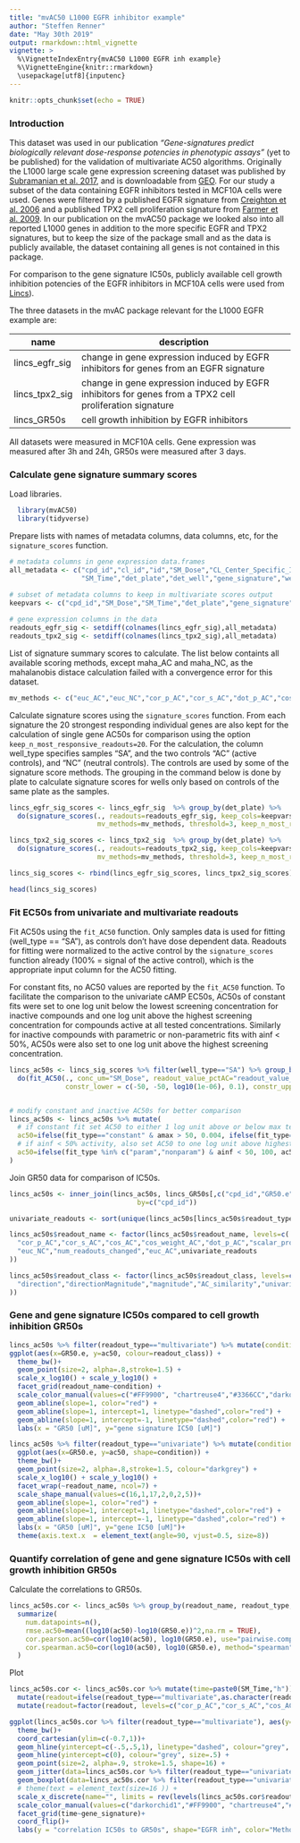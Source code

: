 ```yaml
---
title: "mvAC50 L1000 EGFR inhibitor example"
author: "Steffen Renner"
date: "May 30th 2019"
output: rmarkdown::html_vignette
vignette: >
  %\VignetteIndexEntry{mvAC50 L1000 EGFR inh example}
  %\VignetteEngine{knitr::rmarkdown}
  \usepackage[utf8]{inputenc}
---
```


```r
knitr::opts_chunk$set(echo = TRUE)
```


### Introduction

This dataset was used in our publication *"Gene-signatures predict biologically relevant dose-response potencies in phenotypic assays"* (yet to be published) for the validation of multivariate AC50 algorithms. Originally the L1000 large scale gene expression screening dataset was published by [Subramanian et al. 2017](https://www.ncbi.nlm.nih.gov/pubmed/29195078), and is downloadable from [GEO](https://www.ncbi.nlm.nih.gov/geo/query/acc.cgi?acc=GSE70138). For our study a subset of the data containing EGFR inhibitors tested in MCF10A cells were used. Genes were filtered by a published EGFR signature from [Creighton et al. 2006](https://www.ncbi.nlm.nih.gov/pubmed/16585219) and a published TPX2 cell proliferation signature from [Farmer et al. 2009](https://www.ncbi.nlm.nih.gov/pubmed/19122658). In our publication on the mvAC50 package we looked also into all reported L1000 genes in addition to the more specific EGFR and TPX2 signatures, but to keep the size of the package small and as the data is publicly available, the dataset containing all genes is not contained in this package. 

For comparison to the gene signature IC50s, publicly available cell growth inhibition potencies of the EGFR inhibitors in MCF10A cells were used from [Lincs](http://lincs.hms.harvard.edu/db/datasets/20252/results)).


The three datasets in the mvAC package relevant for the L1000 EGFR example are: 

name  | description
------------- | -------------------------------------------
lincs_egfr_sig  | change in gene expression induced by EGFR inhibitors for genes from an EGFR signature 
lincs_tpx2_sig  | change in gene expression induced by EGFR inhibitors for genes from a TPX2 cell proliferation signature
lincs_GR50s  | cell growth inhibition by EGFR inhibitors

All datasets were measured in MCF10A cells. Gene expression was measured after 3h and 24h, GR50s were measured after 3 days.


### Calculate gene signature summary scores

Load libraries.

```r
  library(mvAC50)
  library(tidyverse)
```

Prepare lists with names of metadata columns, data columns, etc, for the ```signature_scores``` function.

```r
# metadata columns in gene expression data.frames
all_metadata <- c("cpd_id","cl_id","id","SM_Dose","CL_Center_Specific_ID","SM_Name","SM_Pert_Type",
                  "SM_Time","det_plate","det_well","gene_signature","well_type")
  
# subset of metadata columns to keep in multivariate scores output
keepvars <- c("cpd_id","SM_Dose","SM_Time","det_plate","gene_signature","well_type")

# gene expression columns in the data
readouts_egfr_sig <- setdiff(colnames(lincs_egfr_sig),all_metadata)
readouts_tpx2_sig <- setdiff(colnames(lincs_tpx2_sig),all_metadata)

```

List of signature summary scores to calculate. The list below containts all available scoring methods, except maha_AC and maha_NC, as the mahalanobis distace calculation failed with a convergence error for this dataset. 

```r
mv_methods <- c("euc_AC","euc_NC","cor_p_AC","cor_s_AC","dot_p_AC","cos_AC","vec_norm","scalar_projection_AC","cos_weight_AC","num_readouts_changed")
```


Calculate signature scores using the ```signature_scores``` function. From each signature the 20 strongest responding individual genes are also kept for the calculation of single gene AC50s for comparison using the option ```keep_n_most_responsive_readouts=20```. For the calculation, the column well_type specifies samples "SA", and the two controls "AC" (active controls), and "NC" (neutral controls). The controls are used by some of the signature score methods. The grouping in the command below is done by plate to calculate signature scores for wells only based on controls of the same plate as the samples.


```r

lincs_egfr_sig_scores <- lincs_egfr_sig  %>% group_by(det_plate) %>% 
  do(signature_scores(., readouts=readouts_egfr_sig, keep_cols=keepvars, well_type = "well_type",
                      mv_methods=mv_methods, threshold=3, keep_n_most_responsive_readouts = 20))

lincs_tpx2_sig_scores <- lincs_tpx2_sig  %>% group_by(det_plate) %>% 
  do(signature_scores(., readouts=readouts_tpx2_sig, keep_cols=keepvars, well_type = "well_type",
                      mv_methods=mv_methods, threshold=3, keep_n_most_responsive_readouts = 20))

lincs_sig_scores <- rbind(lincs_egfr_sig_scores, lincs_tpx2_sig_scores)

head(lincs_sig_scores)
```


### Fit EC50s from univariate and multivariate readouts

Fit AC50s using the ```fit_AC50``` function. Only samples data is used for fitting (well_type == "SA"), as controls don't have dose dependent data. Readouts for fitting were normalized to the active control by the ```signature_scores``` function already (100% = signal of the active control), which is the appropriate input column for the AC50 fitting.

For constant fits, no AC50 values are reported by the ```fit_AC50``` function. To facilitate the comparison to the univariate cAMP EC50s, AC50s of constant fits were set to one log unit below the lowest screening concentration for inactive compounds and one log unit above the highest screening concentration for compounds active at all tested concentrations. Similarly for inactive compounds with parametric or non-parametric fits with ainf < 50%, AC50s were also set to one log unit above the highest screening concentration.


```r

lincs_ac50s <- lincs_sig_scores %>% filter(well_type=="SA") %>% group_by(cpd_id, SM_Time, readout_name, readout_type, readout_class, gene_signature) %>%
  do(fit_AC50(., conc_um="SM_Dose", readout_value_pctAC="readout_value_pctAC",
              constr_lower = c(-50, -50, log10(1e-06), 0.1), constr_upper = c( 500,  500,  3,  10)))


# modify constant and inactive AC50s for better comparison
lincs_ac50s <- lincs_ac50s %>% mutate(
  # if constant fit set AC50 to either 1 log unit above or below max tested concentration
  ac50=ifelse(fit_type=="constant" & amax > 50, 0.004, ifelse(fit_type=="constant" & amax <= 50, 100, ac50)),
  # if ainf < 50% activity, also set AC50 to one log unit above highest tested dose
  ac50=ifelse(fit_type %in% c("param","nonparam") & ainf < 50, 100, ac50)
)

```


Join GR50 data for comparison of IC50s.

```r

lincs_ac50s <- inner_join(lincs_ac50s, lincs_GR50s[,c("cpd_id","GR50.e")], 
                                by=c("cpd_id"))
```



```r
univariate_readouts <- sort(unique(lincs_ac50s[lincs_ac50s$readout_type=="univariate",]$readout_name))

lincs_ac50s$readout_name <- factor(lincs_ac50s$readout_name, levels=c(
  "cor_p_AC","cor_s_AC","cos_AC","cos_weight_AC","dot_p_AC","scalar_projection_AC","vec_norm",
  "euc_NC","num_readouts_changed","euc_AC",univariate_readouts   
))

lincs_ac50s$readout_class <- factor(lincs_ac50s$readout_class, levels=c(
  "direction","directionMagnitude","magnitude","AC_similarity","univariate"
))


```




### Gene and gene signature IC50s compared to cell growth inhibition GR50s 

```r
lincs_ac50s %>% filter(readout_type=="multivariate") %>% mutate(condition=paste0(gene_signature, "_",SM_Time, "h")) %>% 
ggplot(aes(x=GR50.e, y=ac50, colour=readout_class)) +
  theme_bw()+
  geom_point(size=2, alpha=.8,stroke=1.5) +
  scale_x_log10() + scale_y_log10() +
  facet_grid(readout_name~condition) +
  scale_color_manual(values=c("#FF9900", "chartreuse4","#3366CC","darkorchid1","darkgrey"))+
  geom_abline(slope=1, color="red") +
  geom_abline(slope=1, intercept=1, linetype="dashed",color="red") +
  geom_abline(slope=1, intercept=-1, linetype="dashed",color="red") +
  labs(x = "GR50 [uM]", y="gene signature IC50 [uM]")
```





```r
lincs_ac50s %>% filter(readout_type=="univariate") %>% mutate(condition=paste0(gene_signature, "_",SM_Time, "h")) %>% 
  ggplot(aes(x=GR50.e, y=ac50, shape=condition)) +
  theme_bw()+
  geom_point(size=2, alpha=.8,stroke=1.5, colour="darkgrey") +
  scale_x_log10() + scale_y_log10() +
  facet_wrap(~readout_name, ncol=7) +
  scale_shape_manual(values=c(16,1,17,2,0,2,5))+
  geom_abline(slope=1, color="red") +
  geom_abline(slope=1, intercept=1, linetype="dashed",color="red") +
  geom_abline(slope=1, intercept=-1, linetype="dashed",color="red") +
  labs(x = "GR50 [uM]", y="gene IC50 [uM]")+
  theme(axis.text.x  = element_text(angle=90, vjust=0.5, size=8)) 
```



### Quantify correlation of gene and gene signature IC50s with cell growth inhibition GR50s

Calculate the correlations to GR50s.
```r

lincs_ac50s.cor <- lincs_ac50s %>% group_by(readout_name, readout_type, readout_class, SM_Time, gene_signature) %>%
  summarize(
    num.datapoints=n(),
    rmse.ac50=mean((log10(ac50)-log10(GR50.e))^2,na.rm = TRUE),
    cor.pearson.ac50=cor(log10(ac50), log10(GR50.e), use="pairwise.complete.obs"), 
    cor.spearman.ac50=cor(log10(ac50), log10(GR50.e), method="spearman", use="complete.obs")
  )

```


Plot

```r

lincs_ac50s.cor <- lincs_ac50s.cor %>% mutate(time=paste0(SM_Time,"h")) %>% #  
  mutate(readout=ifelse(readout_type=="multivariate",as.character(readout_name), "single_gene")) %>%
  mutate(readout=factor(readout, levels=c("cor_p_AC","cor_s_AC","cos_AC","cos_weight_AC","dot_p_AC","scalar_projection_AC","vec_norm","euc_NC","num_readouts_changed","euc_AC","single_gene")))  

ggplot(lincs_ac50s.cor %>% filter(readout_type=="multivariate"), aes(y=cor.pearson.ac50, x=readout, colour=readout_class)) +
  theme_bw()+
  coord_cartesian(ylim=c(-0.7,1))+
  geom_hline(yintercept=c(-.5,.5,1), linetype="dashed", colour="grey", size=.5) +
  geom_hline(yintercept=c(0), colour="grey", size=.5) +
  geom_point(size=2, alpha=.9, stroke=1.5, shape=16) +
  geom_jitter(data=lincs_ac50s.cor %>% filter(readout_type=="univariate"), size=2, alpha=.8, stroke=1.5, width=.45, shape=16)+
  geom_boxplot(data=lincs_ac50s.cor %>% filter(readout_type=="univariate"), color="black", outlier.shape=NA, alpha=0)+
  # theme(text = element_text(size=16 )) +
  scale_x_discrete(name="", limits = rev(levels(lincs_ac50s.cor$readout))) + # reverse order of axis
  scale_color_manual(values=c("darkorchid1","#FF9900", "chartreuse4","#3366CC","darkgrey"))+
  facet_grid(time~gene_signature)+
  coord_flip()+
  labs(y = "correlation IC50s to GR50s", shape="EGFR inh", color="Method class")
```



